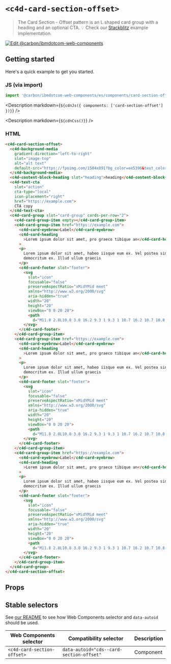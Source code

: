 
# `<c4d-card-section-offset>`

> The Card Section - Offset pattern is an L shaped card group with a heading and
> an optional CTA. 💡 Check our
> [Stackblitz](https://stackblitz.com/github/carbon-design-system/carbon-for-ibm-dotcom/tree/main/packages/web-components/examples/stackblitz/components/card-section-offset)
> example implementation.

[![Edit @carbon/ibmdotcom-web-components](https://developer.stackblitz.com/img/open_in_stackblitz.svg)](https://stackblitz.com/github/carbon-design-system/carbon-for-ibm-dotcom/tree/main/packages/web-components/examples/codesandbox/components/card-section-offset)

## Getting started

Here's a quick example to get you started.

### JS (via import)

```javascript
import '@carbon/ibmdotcom-web-components/es/components/card-section-offset/index.js';
```

<Description markdown={`${cdnJs({ components: ['card-section-offset'] })}`} />

<Description markdown={`${cdnCss()}`} />

### HTML

```html
<c4d-card-section-offset>
  <c4d-background-media
    gradient-direction="left-to-right"
    slot="image-top"
    alt="alt text"
    default-src="https://fpoimg.com/1584x891?bg_color=ee5396&text_color=161616">
  </c4d-background-media>
  <c4d-content-block-heading slot="heading">heading</c4d-content-block-heading>
  <c4d-text-cta
    slot="action"
    cta-type="local"
    icon-placement="right"
    href="https://example.com">
    CTA copy
  </c4d-text-cta>
  <c4d-card-group slot="card-group" cards-per-row="2">
    <c4d-card-group-item empty></c4d-card-group-item>
    <c4d-card-group-item href="https://example.com">
      <c4d-card-eyebrow>Label</c4d-card-eyebrow>
      <c4d-card-heading
        >Lorem ipsum dolor sit amet, pro graeco tibique an</c4d-card-heading
      >
      <p>
        Lorem ipsum dolor sit amet, habeo iisque eum ex. Vel postea singulis
        democritum ex. Illud ullum graecis
      </p>
      <c4d-card-footer slot="footer">
        <svg
          slot="icon"
          focusable="false"
          preserveAspectRatio="xMidYMid meet"
          xmlns="http://www.w3.org/2000/svg"
          aria-hidden="true"
          width="20"
          height="20"
          viewBox="0 0 20 20">
          <path
            d="M11.8 2.8L10.8 3.8 16.2 9.3 1 9.3 1 10.7 16.2 10.7 10.8 16.2 11.8 17.2 19 10z"></path>
        </svg>
      </c4d-card-footer>
    </c4d-card-group-item>
    <c4d-card-group-item href="https://example.com">
      <c4d-card-eyebrow>Label</c4d-card-eyebrow>
      <c4d-card-heading
        >Lorem ipsum dolor sit amet, pro graeco tibique an</c4d-card-heading
      >
      <p>
        Lorem ipsum dolor sit amet, habeo iisque eum ex. Vel postea singulis
        democritum ex. Illud ullum graecis
      </p>
      <c4d-card-footer slot="footer">
        <svg
          slot="icon"
          focusable="false"
          preserveAspectRatio="xMidYMid meet"
          xmlns="http://www.w3.org/2000/svg"
          aria-hidden="true"
          width="20"
          height="20"
          viewBox="0 0 20 20">
          <path
            d="M11.8 2.8L10.8 3.8 16.2 9.3 1 9.3 1 10.7 16.2 10.7 10.8 16.2 11.8 17.2 19 10z"></path>
        </svg>
      </c4d-card-footer>
    </c4d-card-group-item>
    <c4d-card-group-item href="https://example.com">
      <c4d-card-eyebrow>Label</c4d-card-eyebrow>
      <c4d-card-heading
        >Lorem ipsum dolor sit amet, pro graeco tibique an</c4d-card-heading
      >
      <p>
        Lorem ipsum dolor sit amet, habeo iisque eum ex. Vel postea singulis
        democritum ex. Illud ullum graecis
      </p>
      <c4d-card-footer slot="footer">
        <svg
          slot="icon"
          focusable="false"
          preserveAspectRatio="xMidYMid meet"
          xmlns="http://www.w3.org/2000/svg"
          aria-hidden="true"
          width="20"
          height="20"
          viewBox="0 0 20 20">
          <path
            d="M11.8 2.8L10.8 3.8 16.2 9.3 1 9.3 1 10.7 16.2 10.7 10.8 16.2 11.8 17.2 19 10z"></path>
        </svg>
      </c4d-card-footer>
    </c4d-card-group-item>
  </c4d-card-group>
</c4d-card-section-offset>
```

## Props

<Props of="cds-card-section-offset" />
<Description markdown={markdownContents} />

## Stable selectors

See
[our README](https://github.com/carbon-design-system/carbon-for-ibm-dotcom/tree/main/packages/web-components#stable-selectors-for-analytics-and-integratione2e-testing-in-web-components)
to see how Web Components selector and `data-autoid` should be used.

| Web Components selector     | Compatibility selector                   | Description |
| --------------------------- | ---------------------------------------- | ----------- |
| `<c4d-card-section-offset>` | `data-autoid="cds--card-section-offset"` | Component   |

<Description markdown={contributing} />
